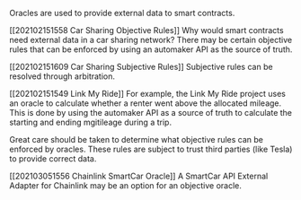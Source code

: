 Oracles are used to provide external data to smart contracts.

[[202102151558 Car Sharing Objective Rules]] Why would smart contracts need external data in a car sharing network? There may be certain objective rules that can be enforced by using an automaker API as the source of truth.

[[202102151609 Car Sharing Subjective Rules]] Subjective rules can be resolved through arbitration.

[[202102151549 Link My Ride]] For example, the Link My Ride project uses an oracle to calculate whether a renter went above the allocated mileage. This is done by using the automaker API as a source of truth to calculate the starting and ending mgitileage during a trip.

Great care should be taken to determine what objective rules can be enforced by oracles. These rules are subject to trust third parties (like Tesla) to provide correct data.

[[202103051556 Chainlink SmartCar Oracle]] A SmartCar API External Adapter for Chainlink may be an option for an objective oracle.